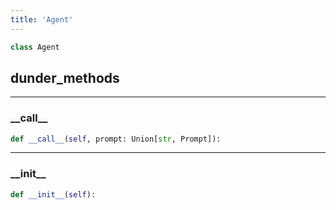 ```yaml
---
title: 'Agent'
---
```


```python
class Agent
```



## dunder_methods

---

### \_\_call\_\_

```python
def __call__(self, prompt: Union[str, Prompt]):
```



---

### \_\_init\_\_

```python
def __init__(self):
```

